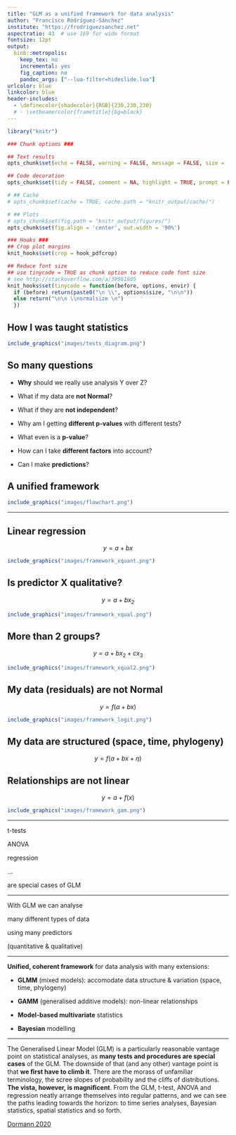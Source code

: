 ```yaml
---
title: "GLM as a unified framework for data analysis"
author: "Francisco Rodríguez-Sánchez"
institute: "https://frodriguezsanchez.net"
aspectratio: 43  # use 169 for wide format
fontsize: 12pt
output: 
  binb::metropolis:
    keep_tex: no
    incremental: yes
    fig_caption: no
    pandoc_args: ["--lua-filter=hideslide.lua"]
urlcolor: blue
linkcolor: blue
header-includes:
  - \definecolor{shadecolor}{RGB}{230,230,230}
  # - \setbeamercolor{frametitle}{bg=black}
---
```



```r

library("knitr")

### Chunk options ###

## Text results
opts_chunk$set(echo = FALSE, warning = FALSE, message = FALSE, size = 'tiny')

## Code decoration
opts_chunk$set(tidy = FALSE, comment = NA, highlight = TRUE, prompt = FALSE, crop = TRUE)

# ## Cache
# opts_chunk$set(cache = TRUE, cache.path = "knitr_output/cache/")

# ## Plots
# opts_chunk$set(fig.path = "knitr_output/figures/")
opts_chunk$set(fig.align = 'center', out.width = '90%')

### Hooks ###
## Crop plot margins
knit_hooks$set(crop = hook_pdfcrop)

## Reduce font size
## use tinycode = TRUE as chunk option to reduce code font size
# see http://stackoverflow.com/a/39961605
knit_hooks$set(tinycode = function(before, options, envir) {
  if (before) return(paste0("\n \\", options$size, "\n\n"))
  else return("\n\n \\normalsize \n")
  })

```



## How I was taught statistics

```r
include_graphics("images/tests_diagram.png")
```


## So many questions

- **Why** should we really use analysis Y over Z?

- What if my data are **not Normal**?

- What if they are **not independent**?

- Why am I getting **different p-values** with different tests?

- What even is a **p-value**?

- How can I take **different factors** into account?

- Can I make **predictions**?





## A unified framework

```r
include_graphics("images/flowchart.png")
```




---

## Linear regression

\Large $$y = a + bx$$

```r
include_graphics("images/framework_xquant.png")
```


## Is predictor X qualitative?

\Large $$y = a + bx_2$$

```r
include_graphics("images/framework_xqual.png")
```


## More than 2 groups?

\Large $$y = a + bx_2 + cx_3$$

```r
include_graphics("images/framework_xqual2.png")
```


## My data (residuals) are not Normal

\Large $$y = f(a + bx)$$

```r
include_graphics("images/framework_logit.png")
```


## My data are structured (space, time, phylogeny)

\Large $$y = f(a + bx + \eta)$$


## Relationships are not linear

\Large $$y = a + f(x)$$

```r
include_graphics("images/framework_gam.png")
```


---

\Large

t-tests

ANOVA

regression

...

are special cases of GLM

---

\Large

With GLM we can analyse 

many different types of data
  
using many predictors 

(quantitative & qualitative)
  

---

\large

**Unified, coherent framework** for data analysis with many extensions:

- **GLMM** (mixed models): accomodate data structure & variation (space, time, phylogeny)

- **GAMM** (generalised additive models): non-linear relationships

- **Model-based multivariate** statistics

- **Bayesian** modelling


---

The Generalised Linear Model (GLM) is a particularly reasonable vantage point on statistical analyses, as **many tests and procedures are special cases** of the GLM. The downside of that (and any other) vantage point is that **we ﬁrst have to climb it**. There are the morass of unfamiliar terminology, the scree slopes of probability and the cliffs of distributions. **The vista, however, is magniﬁcent**. From the GLM, t-test, ANOVA and regression neatly arrange themselves into regular patterns, and we can see the paths
leading towards the horizon: to time series analyses, Bayesian statistics, spatial statistics and
so forth.

\footnotesize 
[Dormann 2020](https://www.springer.com/gp/book/9783030550196)

